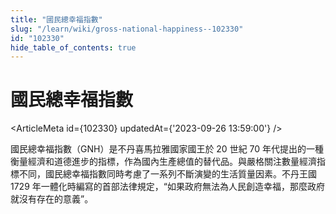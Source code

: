 ```yaml
---
title: "國民總幸福指數"
slug: "/learn/wiki/gross-national-happiness--102330"
id: "102330"
hide_table_of_contents: true
---
```



# 國民總幸福指數

<ArticleMeta id={102330} updatedAt={'2023-09-26 13:59:00'} />
<div className='border-solid border-b border-t-0 my-4 border-[var(--ifm-color-gray-300)]' />

國民總幸福指數（GNH）是不丹喜馬拉雅國家國王於 20 世紀 70 年代提出的一種衡量經濟和道德進步的指標，作為國內生產總值的替代品。與嚴格關注數量經濟指標不同，國民總幸福指數同時考慮了一系列不斷演變的生活質量因素。不丹王國 1729 年一體化時編寫的首部法律規定，“如果政府無法為人民創造幸福，那麼政府就沒有存在的意義”。
